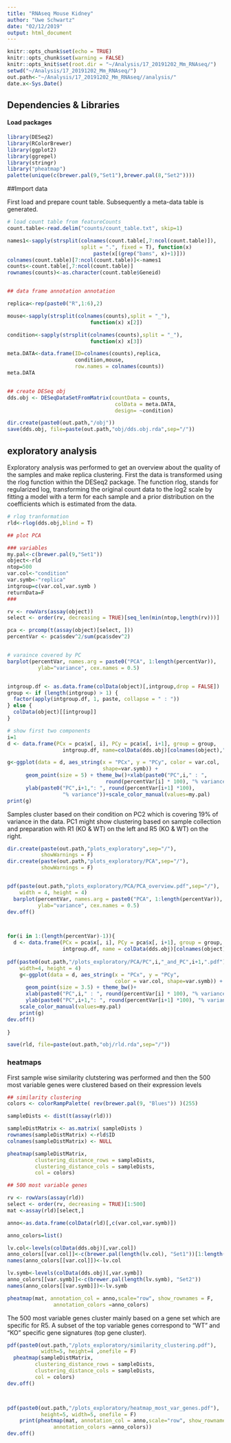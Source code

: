```yaml
---
title: "RNAseq Mouse Kidney"
author: "Uwe Schwartz"
date: "02/12/2019"
output: html_document
---
```


```r
knitr::opts_chunk$set(echo = TRUE)
knitr::opts_chunk$set(warning = FALSE)
knitr::opts_knit$set(root.dir = "~/Analysis/17_20191202_Mm_RNAseq/")
setwd("~/Analysis/17_20191202_Mm_RNAseq/")
out.path<-"~/Analysis/17_20191202_Mm_RNAseq//analysis/"
date.x<-Sys.Date()
```

## Dependencies & Libraries

#### Load packages
```r
library(DESeq2)
library(RColorBrewer)
library(ggplot2)
library(ggrepel)
library(stringr)
library("pheatmap")
palette(unique(c(brewer.pal(9,"Set1"),brewer.pal(8,"Set2"))))
```

##Import data

First load and prepare count table. Subsequently a meta-data table is generated. 

```r
# load count table from featureCounts
count.table<-read.delim("counts/count_table.txt", skip=1)

names1<-sapply(strsplit(colnames(count.table[,7:ncol(count.table)]),
                        split = ".", fixed = T), function(x) 
                            paste(x[(grep("bams", x)+1)]))
colnames(count.table)[7:ncol(count.table)]<-names1
counts<-count.table[,7:ncol(count.table)]
rownames(counts)<-as.character(count.table$Geneid)


## data frame annotation annotation 

replica<-rep(paste0("R",1:6),2)

mouse<-sapply(strsplit(colnames(counts),split = "_"),
                           function(x) x[2])

condition<-sapply(strsplit(colnames(counts),split = "_"),
                           function(x) x[3])

meta.DATA<-data.frame(ID=colnames(counts),replica, 
                      condition,mouse,
                      row.names = colnames(counts))
meta.DATA


## create DESeq obj
dds.obj <- DESeqDataSetFromMatrix(countData = counts,
                                   colData = meta.DATA,
                                   design= ~condition)

```



```r
dir.create(paste0(out.path,"/obj"))
save(dds.obj, file=paste(out.path,"obj/dds.obj.rda",sep="/"))
```


## exploratory analysis

Exploratory analysis was performed to get an overview about the quality of the samples and make replica clustering. First the data is transformed using the rlog function within the DESeq2 package. The function rlog, stands for regularized log, transforming the original count data to the log2 scale by fitting a model with a term for each sample and a prior distribution on the coefficients which is estimated from the data.

```r
# rlog tranformation 
rld<-rlog(dds.obj,blind = T)

## plot PCA

### variables
my.pal<-c(brewer.pal(9,"Set1"))
object<-rld
ntop=500
var.col<-"condition"
var.symb<-"replica"
intgroup=c(var.col,var.symb )
returnData=F
###

rv <- rowVars(assay(object)) 
select <- order(rv, decreasing = TRUE)[seq_len(min(ntop,length(rv)))]

pca <- prcomp(t(assay(object)[select, ]))
percentVar <- pca$sdev^2/sum(pca$sdev^2)


# varaince covered by PC
barplot(percentVar, names.arg = paste0("PCA", 1:length(percentVar)),
          ylab="variance", cex.names = 0.5)


intgroup.df <- as.data.frame(colData(object)[,intgroup,drop = FALSE])
group <- if (length(intgroup) > 1) {
  factor(apply(intgroup.df, 1, paste, collapse = " : "))
} else {
  colData(object)[[intgroup]]
}

# show first two components
i=1
d <- data.frame(PCx = pca$x[, i], PCy = pca$x[, i+1], group = group, 
                  intgroup.df, name=colData(dds.obj)[colnames(object),"ID"])

g<-ggplot(data = d, aes_string(x = "PCx", y = "PCy", color = var.col,
                               shape=var.symb)) +
      geom_point(size = 5) + theme_bw()+xlab(paste0("PC",i," : ",
                                round(percentVar[i] * 100), "% variance"))+
      ylab(paste0("PC",i+1,": ", round(percentVar[i+1] *100),
                  "% variance"))+scale_color_manual(values=my.pal)  
print(g)


```
Samples cluster based on their condition on PC2 which is covering 19% of variance in the data. PC1 might show clustering based on sample collection and preparation with R1 (KO & WT) on the left and R5 (KO & WT) on the right.  

```r
dir.create(paste(out.path,"plots_exploratory",sep="/"),
           showWarnings = F)
dir.create(paste(out.path,"plots_exploratory/PCA",sep="/"),
           showWarnings = F)


pdf(paste(out.path,"plots_exploratory/PCA/PCA_overview.pdf",sep="/"), 
    width = 4, height = 4)
  barplot(percentVar, names.arg = paste0("PCA", 1:length(percentVar)),
          ylab="variance", cex.names = 0.5)
dev.off()



for(i in 1:(length(percentVar)-1)){
  d <- data.frame(PCx = pca$x[, i], PCy = pca$x[, i+1], group = group, 
                  intgroup.df, name = colData(dds.obj)[colnames(object),"ID"])
  
pdf(paste0(out.path,"/plots_exploratory/PCA/PC",i,"_and_PC",i+1,".pdf"),
    width=4, height = 4)
    g<-ggplot(data = d, aes_string(x = "PCx", y = "PCy", 
                                   color = var.col, shape=var.symb)) +
      geom_point(size = 3.5) + theme_bw()+
      xlab(paste0("PC",i," : ", round(percentVar[i] * 100), "% variance"))+
      ylab(paste0("PC",i+1,": ", round(percentVar[i+1] *100), "% variance"))+
    scale_color_manual(values=my.pal)  
    print(g)
dev.off()
  
}


```

```r
save(rld, file=paste(out.path,"obj/rld.rda",sep="/"))
```

### heatmaps 

First sample wise similarity clutstering was performed and then the 500 most variable genes were clustered based on their expression levels

```r

## similarity clustering
colors <- colorRampPalette( rev(brewer.pal(9, "Blues")) )(255)

sampleDists <- dist(t(assay(rld)))

sampleDistMatrix <- as.matrix( sampleDists )
rownames(sampleDistMatrix) <-rld$ID
colnames(sampleDistMatrix) <- NULL

pheatmap(sampleDistMatrix,
         clustering_distance_rows = sampleDists,
         clustering_distance_cols = sampleDists,
         col = colors)

## 500 most variable genes

rv <- rowVars(assay(rld))   
select <- order(rv, decreasing = TRUE)[1:500]
mat <-assay(rld)[select,]

anno<-as.data.frame(colData(rld)[,c(var.col,var.symb)])

anno_colors=list()

lv.col<-levels(colData(dds.obj)[,var.col])
anno_colors[[var.col]]<-c(brewer.pal(length(lv.col), "Set1"))[1:length(lv.col)]
names(anno_colors[[var.col]])<-lv.col

lv.symb<-levels(colData(dds.obj)[,var.symb])  
anno_colors[[var.symb]]<-c(brewer.pal(length(lv.symb), "Set2"))
names(anno_colors[[var.symb]])<-lv.symb

pheatmap(mat, annotation_col = anno,scale="row", show_rownames = F,
               annotation_colors =anno_colors)
```

The 500 most variable genes cluster mainly based on a gene set which are specific for R5. A subset of the top variable genes correspond to "WT" and "KO" specific gene signatures (top gene cluster). 

```r


pdf(paste0(out.path,"/plots_exploratory/similarity_clustering.pdf"), 
           width=5, height=4 ,onefile = F)
  pheatmap(sampleDistMatrix,
         clustering_distance_rows = sampleDists,
         clustering_distance_cols = sampleDists,
         col = colors)
dev.off()



pdf(paste0(out.path,"/plots_exploratory/heatmap_most_var_genes.pdf"),
           height=5, width=5, onefile = F)
    print(pheatmap(mat, annotation_col = anno,scale="row", show_rownames = F,
               annotation_colors =anno_colors))
dev.off()




```




